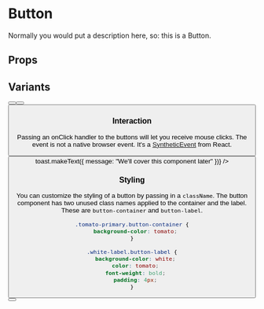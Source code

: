 
<Meta title="Components|Button" component={Button} />

# Button

Normally you would put a description here, so: this is a Button.

## Props
<Props of={Button} />

## Variants

<Preview>
  <Story name="primary button">
    <Button label='Primary' ariaLabel='Primary' />
  </Story>
  <Story name="outline button">
    <Button label='Outline' variant='outline' ariaLabel='Outline' />
  </Story>
  <Story name="transparent button">
    <Button label='Transparent' variant='transparent' ariaLabel='Transparent' />
  </Story>
</Preview>

### Interaction

Passing an onClick handler to the buttons will let you receive mouse clicks. The event is not a native browser event. 
It's a <a href="https://reactjs.org/docs/events.html" target="_blank">SyntheticEvent</a> from React.

<Preview>
  <Story name="onClick">
    <Button label='Click Me!' ariaLabel='primary button' onClick={() => toast.makeText({ message: "We'll cover this component later" })} />
  </Story>
</Preview>

### Styling

You can customize the styling of a button by passing in a `className`. 
The button component has two unused class names applied to the container and the label. 
These are `button-container` and `button-label`.

```css
.tomato-primary.button-container {
  background-color: tomato;
}

.white-label.button-label {
  background-color: white;
  color: tomato;
  font-weight: bold;
  padding: 4px;
}
```

<Preview>
  <Story name="styled">
    <Button label='Styled' ariaLabel='styled button' className='white-label tomato-primary' />
  </Story>
</Preview>
